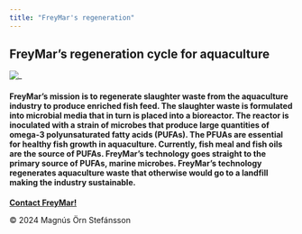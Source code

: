 ```yaml
---
title: "FreyMar's regeneration"
---
```


<html lang="en">

<h2>FreyMar's regeneration cycle for aquaculture</h2>

<img src="SourceDocuments/RegenerationCycle.png" alt="_" class="img_index"> 

<h4>FreyMar's mission is to regenerate slaughter waste from the aquaculture industry to produce enriched fish feed. The slaughter waste is formulated into microbial media that in turn is placed into a bioreactor. The reactor is inoculated with a strain of microbes that produce large quantities of omega-3 polyunsaturated fatty acids (PUFAs). The PFUAs are essential for healthy fish growth in aquaculture. Currently, fish meal and fish oils are the source of PUFAs. FreyMar's technology goes straight to the primary source of PUFAs, marine microbes. FreyMar’s technology regenerates aquaculture waste that otherwise would go to a landfill making the industry sustainable.</h4>

</html>

<!-- Footer -->
<html lang="en">
<head>
    <meta charset="UTF-8">
    <meta name="viewport" content="width=device-width, initial-scale=1.0">
    <link rel="stylesheet" href="Styles-FrMr.css">
    <title>My Website</title>
</head>
<body>
    <!-- Your website content goes here -->
    <footer>
          <p><a href="mailto:mostinn@gmail.com"><b>Contact FreyMar!</b></a></p>
          <p>© 2024 Magnús Örn Stefánsson</p> 
    </footer>
</body>
</html>